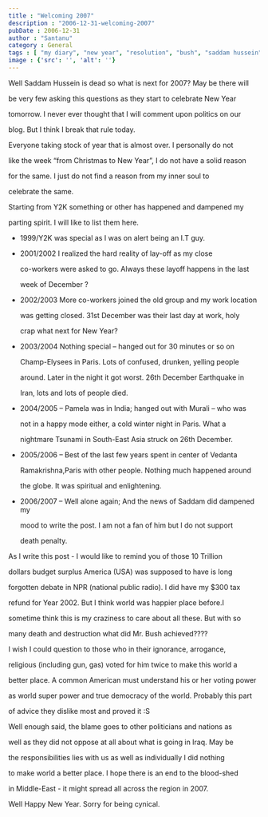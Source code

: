 ```yaml
---
title : "Welcoming 2007"
description : "2006-12-31-welcoming-2007"
pubDate : 2006-12-31
author : "Santanu"
category : General
tags : [ "my diary", "new year", "resolution", "bush", "saddam hussein", "polictics",]
image : {'src': '', 'alt': ''}
---
```



Well Saddam Hussein is dead so what is next for 2007? May be there will

be very few asking this questions as they start to celebrate New Year

tomorrow. I never ever thought that I will comment upon politics on our

blog. But I think I break that rule today.



Everyone taking stock of year that is almost over. I personally do not

like the week “from Christmas to New Year”, I do not have a solid reason

for the same. I just do not find a reason from my inner soul to

celebrate the same.



Starting from Y2K something or other has happened and dampened my

parting spirit. I will like to list them here.



-   1999/Y2K was special as I was on alert being an I.T guy.

-   2001/2002 I realized the hard reality of lay-off as my close

    co-workers were asked to go. Always these layoff happens in the last

    week of December ?

-   2002/2003 More co-workers joined the old group and my work location

    was getting closed. 31st December was their last day at work, holy

    crap what next for New Year?

-   2003/2004 Nothing special – hanged out for 30 minutes or so on

    Champ-Elysees in Paris. Lots of confused, drunken, yelling people

    around. Later in the night it got worst. 26th December Earthquake in

    Iran, lots and lots of people died.

-   2004/2005 – Pamela was in India; hanged out with Murali – who was

    not in a happy mode either, a cold winter night in Paris. What a

    nightmare Tsunami in South-East Asia struck on 26th December.

-   2005/2006 – Best of the last few years spent in center of Vedanta

    Ramakrishna,Paris with other people. Nothing much happened around

    the globe. It was spiritual and enlightening.

-   2006/2007 – Well alone again; And the news of Saddam did dampened my

    mood to write the post. I am not a fan of him but I do not support

    death penalty.



As I write this post - I would like to remind you of those 10 Trillion

dollars budget surplus America (USA) was supposed to have is long

forgotten debate in NPR (national public radio). I did have my $300 tax

refund for Year 2002. But I think world was happier place before.I

sometime think this is my craziness to care about all these. But with so

many death and destruction what did Mr. Bush achieved????



I wish I could question to those who in their ignorance, arrogance,

religious (including gun, gas) voted for him twice to make this world a

better place. A common American must understand his or her voting power

as world super power and true democracy of the world. Probably this part

of advice they dislike most and proved it :S



Well enough said, the blame goes to other politicians and nations as

well as they did not oppose at all about what is going in Iraq. May be

the responsibilities lies with us as well as individually I did nothing

to make world a better place. I hope there is an end to the blood-shed

in Middle-East - it might spread all across the region in 2007.



Well Happy New Year. Sorry for being cynical.
